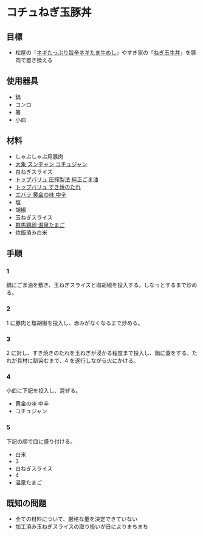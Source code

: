 # コチュねぎ玉豚丼

## 目標

-   松屋の「[ネギたっぷり旨辛ネギたま牛めし](https://www.matsuyafoods.co.jp/matsuya/menu/gyumeshi/gyu_negitama_hp_230321.html)」やすき家の「[ねぎ玉牛丼](https://www.sukiya.jp/menu/in/gyudon/100400/index.html)」を豚肉で置き換える

## 使用器具

-   鍋
-   コンロ
-   箸
-   小皿

## 材料

-   しゃぶしゃぶ用豚肉
-   [大象 スンチャン コチュジャン](https://amzn.to/3nh0Rk0)
-   白ねぎスライス
-   [トップバリュ 圧搾製法 純正ごま油](https://www.topvalu.net/items/detail/4901810017966/)
-   [トップバリュ すき焼のたれ](https://www.topvalu.net/items/detail/4549741808477/)
-   [エバラ 黄金の味 中辛](https://amzn.to/3neg0ma)
-   塩
-   胡椒
-   玉ねぎスライス
-   [群馬鶏卵 温泉たまご](https://www.gunmakeiran.co.jp/shohin/)
-   炊飯済み白米

## 手順

### 1

鍋にごま油を敷き、玉ねぎスライスと塩胡椒を投入する。しなっとするまで炒める。

### 2

1 に豚肉と塩胡椒を投入し、赤みがなくなるまで炒める。

### 3

2 に対し、すき焼きのたれを玉ねぎが浸かる程度まで投入し、鍋に蓋をする。たれが具材に馴染むまで、4 を遂行しながら火にかける。

### 4

小皿に下記を投入し、混ぜる。

-   黄金の味 中辛
-   コチュジャン

### 5

下記の順で皿に盛り付ける。

-   白米
-   3
-   白ねぎスライス
-   4
-   温泉たまご

## 既知の問題

-   全ての材料について、厳格な量を決定できていない
-   加工済み玉ねぎスライスの取り扱いが日によりまちまち
